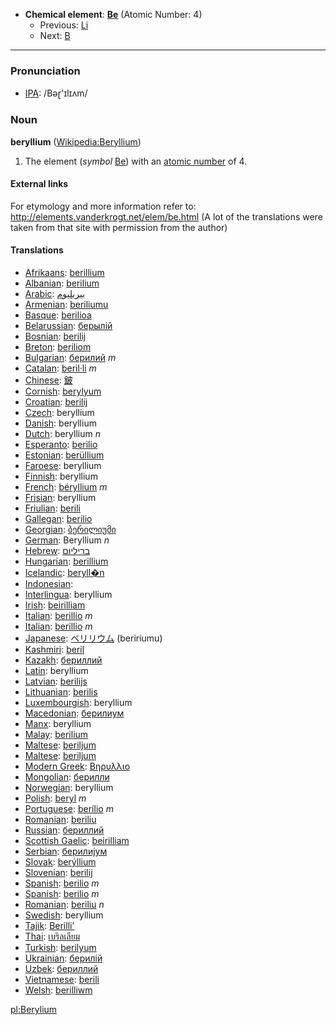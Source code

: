 *'''Chemical element''': '''[[Be]]''' (Atomic Number: 4)
**Previous: [[Lithium|Li]]
**Next: [[Boron|B]]
----
=== Pronunciation ===
*[[w:IPA|IPA]]: /Bəɽ'ɪlɪʌm/
=== Noun ===
'''beryllium''' ([[Wikipedia:Beryllium]])

# The element (''symbol'' [[Be]]) with an [[atomic number]] of 4.

====External links====
For etymology and more information refer to: http://elements.vanderkrogt.net/elem/be.html
(A lot of the translations were taken from that site with permission from the author)
====Translations====
*[[Afrikaans]]: [[berillium]]
*[[Albanian]]: [[berilium]]
*[[Arabic]]: [[بيريليوم]]
*[[Armenian]]: [[beriliumu]]
*[[Basque]]: [[berilioa]]
*[[Belarussian]]: [[берылiй]]
*[[Bosnian]]: [[berilij]]
*[[Breton]]: [[beriliom]]
*[[Bulgarian]]: [[берилий]] ''m''
*[[Catalan]]: [[beril·li]] ''m''
*[[Chinese]]: [[鈹]]
*[[Cornish]]: [[berylyum]]
*[[Croatian]]: [[berilij]]
*[[Czech]]: beryllium
*[[Danish]]: beryllium
*[[Dutch]]: beryllium ''n''
*[[Esperanto]]: [[berilio]]
*[[Estonian]]: [[berüllium]]
*[[Faroese]]: beryllium
*[[Finnish]]: beryllium
*[[French]]: [[béryllium]] ''m''
*[[Frisian]]: beryllium
*[[Friulian]]: [[berili]]
*[[Gallegan]]: [[berilio]]
*[[Georgian]]: [[ბერილიუმი]]
*[[German]]: Beryllium ''n''
*[[Hebrew]]: [[בריליום]]
*[[Hungarian]]: [[berillium]]
*[[Icelandic]]: [[beryll�n]]
*[[Indonesian]]: [[]]
*[[Interlingua]]: beryllium
*[[Irish]]: [[beirilliam]]
*[[Italian]]: [[berillio]] ''m''
*[[Italian]]: [[berillio]] ''m''
*[[Japanese]]: [[ベリリウム]] (beririumu)
*[[Kashmiri]]: [[beril]]
*[[Kazakh]]: [[бериллий]]
*[[Latin]]: beryllium '' ''
*[[Latvian]]: [[berilijs]]
*[[Lithuanian]]: [[berilis]]
*[[Luxembourgish]]: beryllium
*[[Macedonian]]: [[берилиум]]
*[[Manx]]: beryllium
*[[Malay]]: [[berilium]]
*[[Maltese]]: [[beriljum]]
*[[Maltese]]: [[beriljum]]
*[[Modern Greek]]: [[Βηρυλλιο]] '' ''
*[[Mongolian]]: [[берилли]]
*[[Norwegian]]: beryllium
*[[Polish]]: [[beryl]] ''m''
*[[Portuguese]]: [[berílio]] ''m''
*[[Romanian]]: [[beriliu]]
*[[Russian]]: [[бериллий]] '' ''
*[[Scottish Gaelic]]: [[beirilliam]]
*[[Serbian]]: [[берилиjум]]
*[[Slovak]]: [[berýllium]]
*[[Slovenian]]: [[berilij]]
*[[Spanish]]: [[berilio]] ''m''
*[[Spanish]]: [[berilio]] ''m''
*[[Romanian]]: [[beriliu]] ''n''
*[[Swedish]]: beryllium
*[[Tajik]]: [[Berilli']]
*[[Thai]]: [[เบริลเลียม]]
*[[Turkish]]: [[berilyum]]
*[[Ukrainian]]: [[берилiй]]
*[[Uzbek]]: [[бериллий]]
*[[Vietnamese]]: [[berili]]
*[[Welsh]]: [[berilliwm]]

[[pl:Berylium]]